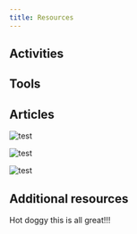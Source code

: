 ```yaml
---
title: Resources
---
```



## Activities
<Row>
<Column noGutterSm={true} colSm={2} colMd={2} colMd={3} colLg={4}>
<ResourceCard
  href={'ibm.com'}
  subTitle={'Subtitle'}
  title={'Title'} />
</Column>
<Column noGutterSm={true} colSm={2} colMd={2} colMd={3} colLg={4}>
<ResourceCard
  href={'ibm.com'}
  subTitle={'Subtitle'}
  title={'Title'} />
</Column>
</Row>

## Tools
<Row>
<Column noGutterSm={true} colSm={2} colMd={2} colMd={3} colLg={4}>
<ResourceCard
  href={'ibm.com'}
  subTitle={'Subtitle'}
  title={'Title'} />
</Column>
</Row>

## Articles
<Row>
<Column colMd={2} colMd={3} colLg={4}>
<ArticleCard
  href={'ibm.com'}
  author={'Tim Robinson'}
  title={'Relly cool article'}
  date={'April 2020'}
  readTime={'5 mins'} >

![test](../../images/ethics/accountability/test.png)

</ArticleCard>
</Column>
<Column colMd={2} colMd={3} colLg={4}>
<ArticleCard
  href={'ibm.com'}
  author={'Tim Robinson'}
  title={'This is an even better title'}
  date={'April 2020'}
  readTime={'5 mins'} >

![test](../../images/ethics/accountability/test.png)

</ArticleCard>
</Column>
<Column colMd={2} colMd={3} colLg={4}>
<ArticleCard
  href={'ibm.com'}
  author={'Tim Robinson'}
  title={'This title is a waste of your time'}
  date={'April 2020'}
  readTime={'5 mins'} >

![test](../../images/ethics/accountability/test.png)

</ArticleCard>
</Column>
</Row>

## Additional resources
Hot doggy this is all great!!!
